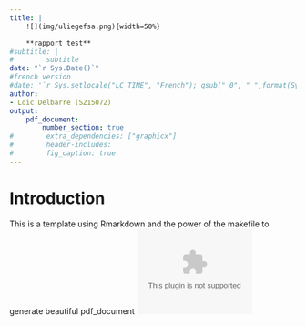 ```yaml
---
title: |
    ![](img/uliegefsa.png){width=50%}

    **rapport test**
#subtitle: | 
#        subtitle
date: "`r Sys.Date()`"
#french version
#date: '`r Sys.setlocale("LC_TIME", "French"); gsub(" 0", " ",format(Sys.Date(), "Le %d %B %Y"))`'
author:
- Loic Delbarre (S215072)
output: 
    pdf_document:
        number_section: true
#        extra_dependencies: ["graphicx"]
#        header-includes:
#        fig_caption: true
---
```

<!--table of content and Latex related stuff-->
\newpage 
\tableofcontents 
\newpage

# Introduction

This is a template using Rmarkdown and the power of the makefile to generate beautiful pdf_document
![](img/test.eps){width=40%}